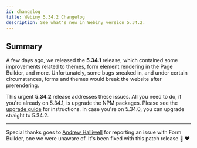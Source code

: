 ```yaml
---
id: changelog
title: Webiny 5.34.2 Changelog
description: See what's new in Webiny version 5.34.2.
---
```


## Summary

A few days ago, we released the **5.34.1** release, which contained some improvements related to themes, form element rendering in the Page Builder, and more. Unfortunately, some bugs sneaked in, and under certain circumstances, forms and themes would break the website after prerendering.

This urgent **5.34.2** release addresses these issues. All you need to do, if you're already on 5.34.1, is upgrade the NPM packages. Please see the [upgrade guide](./upgrade-guide) for instructions. In case you're on 5.34.0, you can upgrade straight to 5.34.2.

---

Special thanks goes to [Andrew Halliwell](https://github.com/alifeinbinary) for reporting an issue with Form Builder, one we were unaware of. It's been fixed with this patch release 🍻 ❤️
